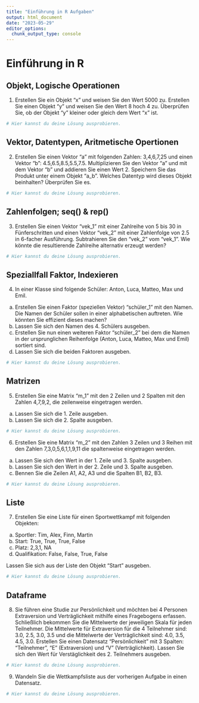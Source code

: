 ```yaml
---
title: "Einführung in R Aufgaben"
output: html_document
date: "2023-05-29"
editor_options: 
  chunk_output_type: console
---
```


# Einführung in R

## Objekt, Logische Operationen 

1) Erstellen Sie ein Objekt "x" und weisen Sie den Wert 5000 zu. Erstellen Sie einen Objekt "y" und weisen Sie den Wert 8 hoch 4 zu. Überprüfen Sie, ob der Objekt "y" kleiner oder gleich dem Wert "x" ist. 

```r
# Hier kannst du deine Lösung ausprobieren.


```


## Vektor, Datentypen, Aritmetische Opertionen  

2) Erstellen Sie einen Vektor "a" mit folgenden Zahlen: 3,4,6,7,25 und einen Vektor "b": 4.5,6.5,8.5,5.5,7.5. Multiplizieren Sie den Vektor "a" und mit dem Vektor "b" und addieren Sie einen Wert 2. Speichern Sie das Produkt unter einem Objekt "a_b". Welches Datentyp wird dieses Objekt beinhalten? Überprüfen Sie es. 

```r
# Hier kannst du deine Lösung ausprobieren.


```


## Zahlenfolgen; seq() & rep()

3) Erstellen Sie einen Vektor "vek_1" mit einer Zahlreihe von 5 bis 30 in Fünferschritten und einen Vektor "vek_2" mit einer Zahlenfolge von 2.5 in 6-facher Ausführung. Subtrahieren Sie den "vek_2" vom "vek_1". Wie könnte die resultierende Zahlreihe alternativ erzeugt werden?

```r
# Hier kannst du deine Lösung ausprobieren.


```


## Speziallfall Faktor, Indexieren 

4) In einer Klasse sind folgende Schüler: Anton, Luca, Matteo, Max und Emil. 

a) Erstellen Sie einen  Faktor (speziellen Vektor) "schüler_1" mit den Namen. Die Namen der Schüler sollen in einer alphabetischen auftreten. Wie könnten Sie effizient dieses machen? 
b) Lassen Sie sich den Namen des 4. Schülers ausgeben. 
c) Erstellen Sie nun einen weiteren Faktor "schüler_2" bei dem die Namen in der ursprunglichen Reihenfolge (Anton, Luca, Matteo, Max und Emil) sortiert sind. 
d) Lassen Sie sich die beiden Faktoren ausgeben.

```r
# Hier kannst du deine Lösung ausprobieren.


```


## Matrizen 

5) Erstellen Sie eine Matrix "m_1" mit den 2 Zeilen und 2 Spalten mit den Zahlen 4,7,9,2, die zeilenweise  eingetragen werden. 
a) Lassen Sie sich die 1. Zeile ausgeben. 
b) Lassen Sie sich die 2. Spalte ausgeben.

```r
# Hier kannst du deine Lösung ausprobieren.


```


6) Erstellen Sie eine Matrix "m_2" mit den Zahlen 3 Zeilen und 3 Reihen mit den Zahlen 7,3,0,5,6,1,1,9,11 die spaltenweise eingetragen werden. 
a) Lassen Sie sich den Wert in der 1. Zeile und 3. Spalte ausgeben. 
b) Lassen Sie sich den Wert in der 2. Zeile und 3. Spalte ausgeben.
c) Bennen Sie die Zeilen A1, A2, A3 und die Spalten B1, B2, B3.

```r
# Hier kannst du deine Lösung ausprobieren.


```


## Liste

7) Erstellen Sie eine Liste für einen Sportwettkampf mit folgenden Objekten: 
a) Sportler: Tim, Alex, Finn, Martin 
b) Start: True, True, True, False
b) Platz: 2,3,1, NA
c) Qualifikation: False, False, True, False

Lassen Sie sich aus der Liste den Objekt "Start" ausgeben.

```r
# Hier kannst du deine Lösung ausprobieren.


```


## Dataframe 

8) Sie führen eine Studie zur Persönlichkeit und möchten bei 4 Personen Extraversion und Verträglichkeit mithilfe eines Fragebogens erfassen. Schließlich bekommen Sie die Mittelwerte der jeweiligen Skala für jeden Teilnehmer. Die Mittelwerte für Extraversion für die 4 Teilnehmer sind: 3.0, 2.5, 3.0, 3.5 und die Mittelwerte der Verträglichkeit sind: 4.0, 3.5, 4.5, 3.0. Erstellen Sie einen Datensatz "Persönlichkeit" mit 3 Spalten: "Teilnehmer", "E" (Extraversion) und "V" (Verträglichkeit). Lassen Sie sich den Wert für Verstäglichkeit des 2. Teilnehmers ausgeben.    

```r
# Hier kannst du deine Lösung ausprobieren.


```


9) Wandeln Sie die Wettkampfsliste aus der vorherigen Aufgabe in einen Datensatz. 

```r
# Hier kannst du deine Lösung ausprobieren.


```

